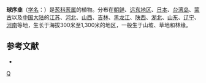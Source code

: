 {{Speciesbox 
| genus = Allium
| species = thunbergii
| authority = G. Don
}}
'''球序韭'''（[[学名|学名]]：{{lang|la|''Allium thunbergii''}}）是[[葱科|葱科]][[葱属|葱属]]的植物。分布在[[朝鲜|朝鲜]]、[[远东地区|远东地区]]、[[日本|日本]]、[[台湾岛|台湾岛]]、[[蒙古|蒙古]]以及[[中国大陆|中国大陆]]的[[江苏|江苏]]、[[河北|河北]]、[[山西|山西]]、[[吉林|吉林]]、[[黑龙江|黑龙江]]、[[陕西|陕西]]、[[湖北|湖北]]、[[山东|山东]]、[[辽宁|辽宁]]、[[河南|河南]]等地，生长于海拔300米至1,300米的地区，一般生于山坡、草地和林缘。

== 参考文献 ==
<div class="references-small">
* {{FRPS|Allium thunbergii}}
</div>

{{Taxonbar|from=Q11345349}}

[[Category:葱属|Q]]


{{plant-stub}}